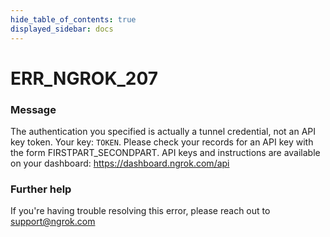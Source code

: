 ```yaml
---
hide_table_of_contents: true
displayed_sidebar: docs
---
```



# ERR_NGROK_207

### Message

The authentication you specified is actually a tunnel credential, not an API key token. Your key: `TOKEN`. Please check your records for an API key with the form FIRSTPART_SECONDPART. API keys and instructions are available on your dashboard: https://dashboard.ngrok.com/api

### Further help

If you're having trouble resolving this error, please reach out to [support@ngrok.com](mailto:support@ngrok.com?subject=Help%20with%20ERR_NGROK_207)

<ErrorDetails error="err_ngrok_207" />
